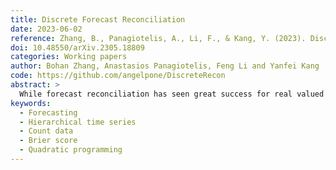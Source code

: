 ```yaml
---
title: Discrete Forecast Reconciliation
date: 2023-06-02
reference: Zhang, B., Panagiotelis, A., Li, F., & Kang, Y. (2023). Discrete forecast reconciliation. arXiv.
doi: 10.48550/arXiv.2305.18809
categories: Working papers
author: Bohan Zhang, Anastasios Panagiotelis, Feng Li and Yanfei Kang
code: https://github.com/angelpone/DiscreteRecon
abstract: >
  While forecast reconciliation has seen great success for real valued data, the method has not yet been comprehensively extended to the discrete case. This paper defines and develops a formal discrete forecast reconciliation framework based on optimising scoring rules using quadratic programming. The proposed framework produces coherent joint probabilistic forecasts for count hierarchical time series. Two discrete reconciliation algorithms are proposed and compared to generalisations of the top-down and bottom-up approaches to count data. Two simulation experiments and two empirical examples are conducted to validate that the proposed reconciliation algorithms improve forecast accuracy. The empirical applications are to forecast criminal offences in Washington D.C. and the exceedance of thresholds in age-specific mortality rates in Australia. Compared to the top-down and bottom-up approaches, the proposed framework shows superior performance in both simulations and empirical studies.
keywords: 
  - Forecasting
  - Hierarchical time series
  - Count data
  - Brier score
  - Quadratic programming
---
```

